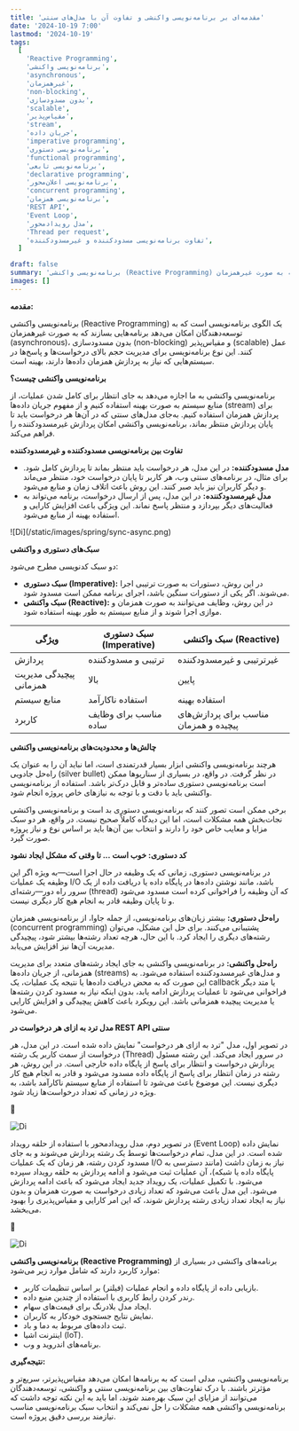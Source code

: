 ```yaml
---
title: 'مقدمه‌ای بر برنامه‌نویسی واکنشی و تفاوت آن با مدل‌های سنتی'
date: '2024-10-19 7:00'
lastmod: '2024-10-19'
tags:
  [
    'Reactive Programming',
    'برنامه‌نویسی واکنشی',
    'asynchronous',
    'غیرهمزمان',
    'non-blocking',
    'بدون مسدودسازی',
    'scalable',
    'مقیاس‌پذیر',
    'stream',
    'جریان داده',
    'imperative programming',
    'برنامه‌نویسی دستوری',
    'functional programming',
    'برنامه‌نویسی تابعی',
    'declarative programming',
    'برنامه‌نویسی اعلان‌محور',
    'concurrent programming',
    'برنامه‌نویسی همزمان',
    'REST API',
    'Event Loop',
    'مدل رویدادمحور',
    'Thread per request',
    'تفاوت برنامه‌نویسی مسدودکننده و غیرمسدودکننده',
  ]

draft: false
summary: 'برنامه‌نویسی واکنشی (Reactive Programming) یک الگوی برنامه‌نویسی است که به توسعه‌دهندگان امکان می‌دهد برنامه‌هایی بسازند که به صورت غیرهمزمان (asynchronous)، بدون مسدودسازی (non-blocking) و مقیاس‌پذیر (scalable) عمل کنند.'
images: []
---
```


**مقدمه:**

برنامه‌نویسی واکنشی (Reactive Programming) یک الگوی برنامه‌نویسی است که به توسعه‌دهندگان امکان می‌دهد برنامه‌هایی بسازند که به صورت غیرهمزمان (asynchronous)، بدون مسدودسازی (non-blocking) و مقیاس‌پذیر (scalable) عمل کنند. این نوع برنامه‌نویسی برای مدیریت حجم بالای درخواست‌ها و پاسخ‌ها در سیستم‌هایی که نیاز به پردازش همزمان داده‌ها دارند، بهینه است.

**برنامه‌نویسی واکنشی چیست؟**

برنامه‌نویسی واکنشی به ما اجازه می‌دهد به جای انتظار برای کامل شدن عملیات، از منابع سیستم به صورت بهینه استفاده کنیم و از مفهوم جریان داده‌ها (stream) برای پردازش همزمان استفاده کنیم. به‌جای مدل‌های سنتی که در آن‌ها هر درخواست باید تا پایان پردازش منتظر بماند، برنامه‌نویسی واکنشی امکان پردازش غیرمسدودکننده را فراهم می‌کند.

**تفاوت بین برنامه‌نویسی مسدودکننده و غیرمسدودکننده**

- **مدل مسدودکننده:** در این مدل، هر درخواست باید منتظر بماند تا پردازش کامل شود. برای مثال، در برنامه‌های سنتی وب، هر کاربر تا پایان درخواست خود، منتظر می‌ماند و دیگر کاربران نیز باید صبر کنند. این روش باعث اتلاف زمان و منابع می‌شود.
- **مدل غیرمسدودکننده:** در این مدل، پس از ارسال درخواست، برنامه می‌تواند به فعالیت‌های دیگر بپردازد و منتظر پاسخ نماند. این ویژگی باعث افزایش کارایی و استفاده بهینه از منابع می‌شود.

<div className="justify-center overflow-hidden">![Di](/static/images/spring/sync-async.png)</div>

**سبک‌های دستوری و واکنشی**

دو سبک کدنویسی مطرح می‌شود:

- **سبک دستوری (Imperative):** در این روش، دستورات به صورت ترتیبی اجرا می‌شوند. اگر یکی از دستورات سنگین باشد، اجرای برنامه ممکن است مسدود شود.
- **سبک واکنشی (Reactive):** در این روش، وظایف می‌توانند به صورت همزمان و موازی اجرا شوند و از منابع سیستم به طور بهینه استفاده شود.

| ویژگی                  | سبک دستوری (Imperative) | سبک واکنشی (Reactive)                 |
| ---------------------- | ----------------------- | ------------------------------------- |
| پردازش                 | ترتیبی و مسدودکننده     | غیرترتیبی و غیرمسدودکننده             |
| پیچیدگی مدیریت همزمانی | بالا                    | پایین                                 |
| منابع سیستم            | استفاده ناکارآمد        | استفاده بهینه                         |
| کاربرد                 | مناسب برای وظایف ساده   | مناسب برای پردازش‌های پیچیده و همزمان |

**چالش‌ها و محدودیت‌های برنامه‌نویسی واکنشی**

هرچند برنامه‌نویسی واکنشی ابزار بسیار قدرتمندی است، اما نباید آن را به عنوان یک راه‌حل جادویی (silver bullet) در نظر گرفت. در واقع، در بسیاری از سناریوها ممکن است برنامه‌نویسی دستوری ساده‌تر و قابل درک‌تر باشد. استفاده از برنامه‌نویسی واکنشی باید با دقت و با توجه به نیازهای خاص پروژه انجام شود.

برخی ممکن است تصور کنند که برنامه‌نویسی دستوری بد است و برنامه‌نویسی واکنشی نجات‌بخش همه مشکلات است، اما این دیدگاه کاملاً صحیح نیست. در واقع، هر دو سبک مزایا و معایب خاص خود را دارند و انتخاب بین آن‌ها باید بر اساس نوع و نیاز پروژه صورت گیرد.

**کد دستوری: خوب است ... تا وقتی که مشکل ایجاد نشود**

در برنامه‌نویسی دستوری، زمانی که یک وظیفه در حال اجرا است—به ویژه اگر این وظیفه یک عملیات I/O باشد، مانند نوشتن داده‌ها در پایگاه داده یا دریافت داده از یک سرور راه دور—رشته‌ای (thread) که آن وظیفه را فراخوانی کرده است مسدود می‌شود و تا پایان وظیفه قادر به انجام هیچ کار دیگری نیست.

**راه‌حل دستوری:** بیشتر زبان‌های برنامه‌نویسی، از جمله جاوا، از برنامه‌نویسی همزمان (concurrent programming) پشتیبانی می‌کنند. برای حل این مشکل، می‌توان رشته‌های دیگری را ایجاد کرد. با این حال، هرچه تعداد رشته‌ها بیشتر شود، پیچیدگی مدیریت آن‌ها نیز افزایش می‌یابد.

**راه‌حل واکنشی:** در برنامه‌نویسی واکنشی به جای ایجاد رشته‌های متعدد برای مدیریت همزمانی، از جریان داده‌ها (streams) و مدل‌های غیرمسدودکننده استفاده می‌شود. به این صورت که به محض دریافت داده‌ها یا نتیجه یک عملیات، یک callback یا متد دیگر فراخوانی می‌شود تا عملیات پردازش ادامه یابد، بدون اینکه نیاز به مسدود کردن رشته‌ها یا مدیریت پیچیده همزمانی باشد. این رویکرد باعث کاهش پیچیدگی و افزایش کارایی می‌شود.

**مدل ترد به ازای هر درخواست در REST API سنتی**

در تصویر اول، مدل "ترد به ازای هر درخواست" نمایش داده شده است. در این مدل، هر درخواست از سمت کاربر یک رشته (Thread) در سرور ایجاد می‌کند. این رشته مسئول پردازش درخواست و انتظار برای پاسخ از پایگاه داده خارجی است. در این روش، هر رشته در زمان انتظار برای پاسخ از پایگاه داده مسدود می‌شود و قادر به انجام هیچ کار دیگری نیست. این موضوع باعث می‌شود تا استفاده از منابع سیستم ناکارآمد باشد، به ویژه در زمانی که تعداد درخواست‌ها زیاد شود.

<div className="justify-center overflow-hidden">![Di](/static/images/spring/thread.png)</div>

در تصویر دوم، مدل رویدادمحور با استفاده از حلقه رویداد (Event Loop) نمایش داده شده است. در این مدل، تمام درخواست‌ها توسط یک رشته پردازش می‌شوند و به جای مسدود کردن رشته، هر زمان که یک عملیات I/O نیاز به زمان داشت (مانند دسترسی به پایگاه داده یا شبکه)، آن عملیات ثبت می‌شود و ادامه پردازش به حلقه رویداد سپرده می‌شود. با تکمیل عملیات، یک رویداد جدید ایجاد می‌شود که باعث ادامه پردازش می‌شود. این مدل باعث می‌شود که تعداد زیادی درخواست به صورت همزمان و بدون نیاز به ایجاد تعداد زیادی رشته پردازش شوند، که این امر کارایی و مقیاس‌پذیری را بهبود می‌بخشد.

<div className="justify-center overflow-hidden">![Di](/static/images/spring/eventloop.png)</div>

**برنامه‌نویسی واکنشی (Reactive Programming)**
برنامه‌های واکنشی در بسیاری از موارد کاربرد دارند که شامل موارد زیر می‌شود:

- بازیابی داده از پایگاه داده و انجام عملیات (فیلتر) بر اساس تنظیمات کاربر.
- رندر کردن رابط کاربری با استفاده از چندین منبع داده.
- ایجاد مدل بلادرنگ برای قیمت‌های سهام.
- نمایش نتایج جستجوی خودکار به کاربران.
- ثبت داده‌های مربوط به دما و باد.
- اینترنت اشیا (IoT).
- برنامه‌های اندروید و وب.

**نتیجه‌گیری:**

برنامه‌نویسی واکنشی، مدلی است که به برنامه‌ها امکان می‌دهد مقیاس‌پذیرتر، سریع‌تر و مؤثرتر باشند. با درک تفاوت‌های بین برنامه‌نویسی سنتی و واکنشی، توسعه‌دهندگان می‌توانند از مزایای این سبک بهره‌مند شوند، اما باید به این نکته توجه داشت که برنامه‌نویسی واکنشی همه مشکلات را حل نمی‌کند و انتخاب سبک برنامه‌نویسی مناسب نیازمند بررسی دقیق پروژه است.
